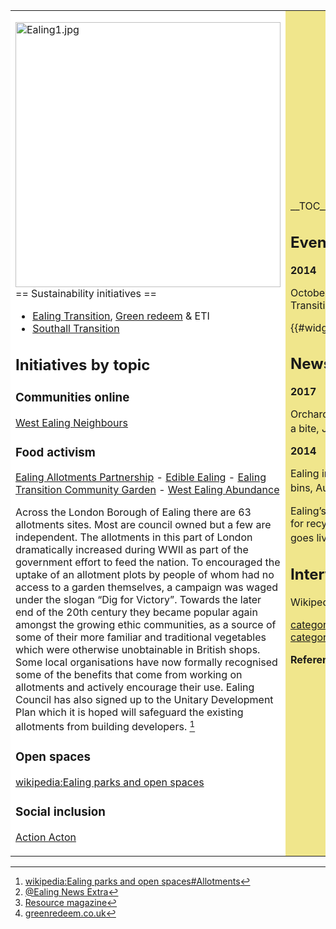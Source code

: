 {| cellpadding="8" cellspacing="0"
|- valign="top" 
| style="background:white" width="52%"|
[[File:Ealing1.jpg|424px]]<br clear=left>
== Sustainability initiatives ==
*[http://ealingtransition.org.uk/ Ealing Transition], [http://ealingtransition.org.uk/2014/04/08/green-redeem/ Green redeem] & ETI
*[http://southalltransition.wordpress.com/ Southall Transition]

== Initiatives by topic ==

=== Communities online ===

[http://www.westealingneighbours.org.uk/ West Ealing Neighbours]

=== Food activism ===

[http://www.ealingallotmentspartnership.co.uk/ Ealing Allotments Partnership] - [http://edibleealing.wordpress.com/ Edible Ealing] - [http://ealingtransitioncommunitygarden.wordpress.com/ Ealing Transition Community Garden] - [http://westealingabundancew13.wordpress.com/ West Ealing Abundance]

Across the London Borough of Ealing there are 63 allotments sites. Most are council owned but a few are independent. The allotments in this part of London dramatically increased during WWII as part of the government effort to feed the nation. To encouraged the uptake of an allotment plots by people of whom had no access to a garden themselves, a campaign was waged under the slogan “Dig for Victory”. Towards the later end of the 20th century they became popular again amongst the growing ethic communities, as a source of some of their more familiar and traditional vegetables which were otherwise unobtainable in British shops. Some local organisations have now formally recognised some of the benefits that come from working on allotments and actively encourage their use. Ealing Council has also signed up to the Unitary Development Plan which it is hoped will safeguard the existing allotments from building developers. <ref>[[wikipedia:Ealing parks and open spaces#Allotments]]</ref>

=== Open spaces ===

[[wikipedia:Ealing parks and open spaces]]

=== Social inclusion ===

[http://www.actionacton.com/ Action Acton]

| style="background:khaki" |

__TOC__

== Events ==

'''2014'''

October 11 [http://ealingtransition.org.uk/2014/09/10/community-fayre-announce/ Community Fayre], Ealing Transition

{{#widget:YouTube|id=6NammkZRzys}}

== News and comment ==

'''2017'''

Orchards project is bearing fruit - take a bite, Jan 27 <ref>[http://ealingnewsextra.co.uk/features/orchards-project-bearing-fruit/ @Ealing News Extra]</ref>

'''2014''' 

Ealing installs new ‘on the go’ recycling bins, August 14 <ref>[http://www.resource.co/government/article/ealing-installs-new-%E2%80%98-go%E2%80%99-recycling-bins-3225 Resource magazine]</ref>

Ealing’s residents to earn reward points for recycling as Greenredeem scheme goes live, April 2 <ref>[https://www.greenredeem.co.uk/press-releases-article.php?wnID=1590 greenredeem.co.uk]</ref>

== Interwiki links ==
Wikipedia: [[wikipedia:London Borough of Ealing|London Borough of Ealing]]


{{scaendmenu}}
[[category:Sustainable community action]]
[[category:London]]

'''References'''
{{Attrib sca ref|London Borough of Ealing}}
<references/>
|}